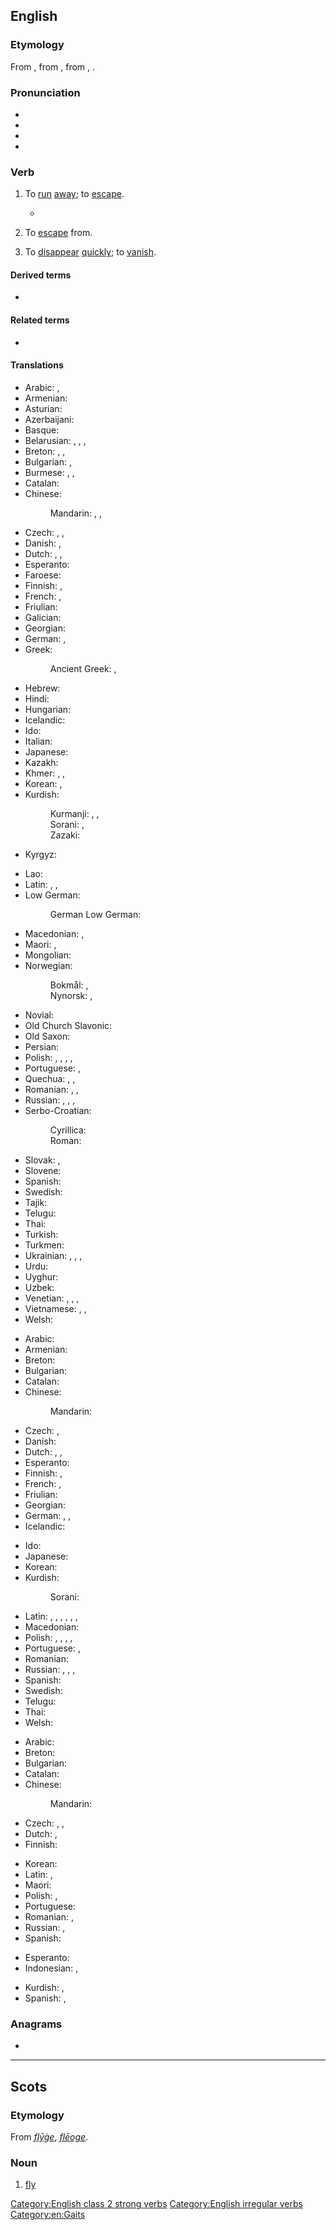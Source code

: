 ==English==

===Etymology===
From {{etyl|ang|en}} {{m|ang|flēon}}, from {{etyl|gem-pro|en}} {{m|gem-pro|*fleuhaną}}, from {{etyl|ine-pro|en}} {{m|ine-pro|*plewk-}}, {{m|ine-pro|*plew-||to fly, flow, run}}.

===Pronunciation===
* {{IPA|/fliː/|lang=en}}
* {{rhymes|iː|lang=en}}
* {{audio|en-us-flee.ogg|Audio (US)|lang=en}}
* {{homophones|lang=en|flea}}

===Verb===
{{en-verb|flees|fleeing|fled|fled}}

# {{lb|en|intransitive}} To [[run]] [[away]]; to [[escape]].
#: {{ux|en|The prisoner tried to '''flee''', but was caught by the guards.}}
#* {{quote-book|year=1922|author={{w|Michael Arlen}}|title=[http://openlibrary.org/works/OL1519647W “Piracy”: A Romantic Chronicle of These Days]|chapter=Ep./4/2
|passage=As they turned into Hertford Street they startled a robin from the poet's head on a barren fountain, and he '''fled''' away with a cameo note.}}
# {{lb|en|transitive}} To [[escape]] from.
#: {{ux|en|Many people '''fled''' the country as war [[loomed]].}}
#: {{ux|en|Thousands of people moved northward trying to '''flee''' the [[drought]].}}
# {{lb|en|intransitive}} To [[disappear]] [[quickly]]; to [[vanish]].
#: {{ux|en|Ethereal products '''flee''' once freely exposed to air.}}

====Derived terms====
* {{l|en|beflee}}

====Related terms====
* {{l|en|flight}}

====Translations====
{{trans-top|to run away; to escape}}
* Arabic: {{t|ar|هَرَبَ}}, {{t|ar|فَرَّ}}
* Armenian: {{t+|hy|փախչել}}
* Asturian: {{t|ast|fuxir}}
* Azerbaijani: {{t+|az|qaçmaq}}
* Basque: {{t-needed|eu}}
* Belarusian: {{t|be|уцяка́ць|impf}}, {{t|be|уцячы́|pf}}, {{t|be|бегчы́|impf}}, {{t|be|убе́гчы|pf}}
* Breton: {{t+|br|redek}}, {{t+|br|tec'hout}}, {{t|br|fuiñ}}
* Bulgarian: {{t+|bg|бя́гам|impf}}, {{t+|bg|избягвам|sc=Cyrl}}
* Burmese: {{t+|my|ထွက်ပြေး}}, {{t+|my|လိုက်ပြေး}}, {{t+|my|ပြေး}}
* Catalan: {{t+|ca|fugir}}
* Chinese:
*: Mandarin: {{t+|cmn|逃|tr=táo|sc=Hani}}, {{t+|cmn|奔逃|tr=bēntáo|sc=Hani}}, {{t+|cmn|奔|tr=bēn|sc=Hani}}
* Czech: {{t+|cs|utéct}}, {{t+|cs|utéci|pf}}, {{t|cs|utíkat|impf}}
* Danish: {{t+|da|flygte}}, {{t+|da|fly}}
* Dutch: {{t+|nl|vluchten}}, {{t|nl|wegvluchten}}, {{t+|nl|ontsnappen}}
* Esperanto: {{t|eo|fuĝi}}
* Faroese: {{t|fo|flýggja}}
* Finnish: {{t+|fi|paeta}}, {{t+|fi|karata}}
* French: {{t+|fr|s'enfuir}}, {{t+|fr|prendre la fuite}}
* Friulian: {{t|fur|fuî}}
* Galician: {{t+|gl|fuxir}}
* Georgian: {{t|ka|გაქცევა}}
* German: {{t+|de|fliehen}}, {{t+|de|flüchten}}
* Greek: {{t+|el|φεύγω}}
*: Ancient Greek: {{t|grc|φεύγω}}, {{t|grc|τρέω}}
* Hebrew: {{t+|he|בָּרַח|tr=barákh}}
* Hindi: {{t+|hi|भागना}}
* Hungarian: {{t+|hu|menekül}}
* Icelandic: {{t+|is|flýja}}
* Ido: {{t+|io|fugar}}
* Italian: {{t+|it|fuggire}}
* Japanese: {{t|ja|逃げる|tr=にげる, nigeru}}
* Kazakh: {{t+|kk|қашу}}
* Khmer: {{t+|km|គេច}}, {{t+|km|ក្រឡេច}}, {{t+|km|រត់}}
* Korean: {{t+|ko|달아나다}}, {{t+|ko|도망치다}}
* Kurdish:
*: Kurmanji: {{t+|ku|revîn}}, {{t+|ku|bazdan}}, {{t+|ku|bezîn}}
*: Sorani: {{t|ckb|هه‌ڵاتن|sc=ku-Arab}}, {{t|ckb|ده‌رپه‌ڕین|sc=ku-Arab}}
*: Zazaki: {{t+|ku|remayen}}
* Kyrgyz: {{t+|ky|качуу}}
{{trans-mid}}
* Lao: {{t|lo|ຫນີ}}
* Latin: {{t+|la|fugiō}}, {{t+|la|fugio|alt=fugitō}}, {{t|la|perfugio}}
* Low German:
*: German Low German: {{t|nds-de|flüchten}}
* Macedonian: {{t|mk|по́бегне|sc=Cyrl}}, {{t|mk|на́пушти|sc=Cyrl}}
* Maori: {{t|mi|kairere}}, {{t|mi|tūrere}}
* Mongolian: {{t+|mn|зугтах}}
* Norwegian:
*: Bokmål: {{t|nb|flykte}}, {{t+|nb|rømme}}
*: Nynorsk: {{t|nn|flykte}}, {{t|nn|rømme}}
* Novial: {{t|nov|fuga}}
* Old Church Slavonic: {{t|cu|бѣжати|tr=běžati|sc=Cyrs}}
* Old Saxon: {{t|osx|fliohan}}
* Persian: {{t+|fa|گریختن|tr=gorixtan}}
* Polish: {{t+|pl|uciec|pf}}, {{t+|pl|uciekać|impf}}, {{t+|pl|zbiec|pf}}, {{t+|pl|umknąć|pf}}, {{t|pl|umykać|impf}}
* Portuguese: {{t+|pt|escapar}}, {{t+|pt|fugir}}
* Quechua: {{t|qu|ayqey}}, {{t|qu|chinkakapuy}}, {{t|qu|mitikuy}}
* Romanian: {{t+|ro|scăpa}}, {{t+|ro|evada}}, {{t+|ro|fugi}}
* Russian: {{t+|ru|убега́ть|impf}}, {{t+|ru|убежа́ть|pf}}, {{t+|ru|удира́ть|impf}}, {{t+|ru|удра́ть|pf}}
* Serbo-Croatian:
*: Cyrillica: {{t|sh|бежати|impf}}
*: Roman: {{t+|sh|bežati|impf}}
* Slovak: {{t|sk|utekať|impf}}, {{t|sk|utiecť|pf}}
* Slovene: {{t+|sl|bežati|impf}}
* Spanish: {{t+|es|huir}}
* Swedish: {{t+|sv|fly}}
* Tajik: {{t+|tg|гурехтан}}
* Telugu: {{t+|te|పారిపోవు|sc=Telu}}
* Thai: {{t+|th|หนี}}
* Turkish: {{t+|tr|kaçmak}}
* Turkmen: {{t|tk|gaçmak}}
* Ukrainian: {{t|uk|тіка́ти|impf}}, {{t|uk|утіка́ти|impf}}, {{t|uk|утекти́|pf}}, {{t+|uk|бі́гти|impf}}
* Urdu: {{t|ur|بهاگنا|tr=bhāgnā}}
* Uyghur: {{t|ug|قاچماق}}
* Uzbek: {{t+|uz|qochmoq}}
* Venetian: {{t|vec|fuxir}}, {{t|vec|fùxer}}, {{t|vec|fugér}}, {{t|vec|fugir}}
* Vietnamese: {{t|vi|bôn}}, {{t+|vi|bôn đào}}, {{t|vi|bỏ chạy}}
* Welsh: {{t+|cy|ffoi}}
{{trans-bottom}}

{{trans-top|to escape from}}
* Arabic: {{t-needed|ar}}
* Armenian: {{t+|hy|փախչել}}
* Breton: {{t+|br|tec'hel}}
* Bulgarian: {{t+|bg|избягвам|sc=Cyrl}}
* Catalan: {{t+|ca|fugir}}
* Chinese:
*: Mandarin: {{t-needed|cmn}}
* Czech: {{t+|cs|utéci|pf}}, {{t|cs|utíkat|impf}}
* Danish: {{t+|da|flygte}}
* Dutch: {{t+|nl|ontkomen}}, {{t+|nl|ontlopen}}, {{t+|nl|ontvluchten}}
* Esperanto: {{t|eo|fuĝi}}
* Finnish: {{t+|fi|paeta}}, {{t+|fi|karata}}
* French: {{t+|fr|fuir}}, {{t+|fr|échapper}}
* Friulian: {{t|fur|fuî}}
* Georgian: {{t|ka|გაქცევა}}
* German: {{t+|de|fliehen}}, {{t+|de|entfliehen}}, {{t+|de|flüchten}}
* Icelandic: {{t+|is|flýja}}
{{trans-mid}}
* Ido: {{t+|io|eskapar}}
* Japanese: {{t|ja|逃げる|tr=[[にげる]], nigeru|sc=Jpan}}
* Korean: {{t-needed|ko}}
* Kurdish:
*: Sorani: {{t|ckb|ڕاکردن|sc=ku-Arab}}
* Latin: {{t+|la|fugio}}, {{t+|la|confugio}}, {{t|la|diffugio}}, {{t|la|profugio}}, {{t|la|refugio}}, {{t|la|evado}}, {{t|la|evado}}
* Macedonian: {{t|mk|и́збегне|sc=Cyrl}}
* Polish: {{t+|pl|uciec}}, {{t+|pl|uciekać}}, {{t+|pl|zbiec}}, {{t+|pl|umknąć}}, {{t|pl|umykać}}
* Portuguese: {{t|pt|[[escapar]] [[de]]}}, {{t|pt|[[fugir]] [[de]]}}
* Romanian: {{t+|ro|fugi}}
* Russian: {{t+|ru|убега́ть|impf}}, {{t+|ru|убежа́ть|pf}}, {{t+|ru|удира́ть|impf}}, {{t+|ru|удра́ть|pf}}
* Spanish: {{t+|es|huir}}
* Swedish: {{t+|sv|fly}}
* Telugu: {{t+|te|పారిపోవు|sc=Telu}}
* Thai: {{t+|th|หนี}}
* Welsh: {{t+|cy|ffoi}}
{{trans-bottom}}

{{trans-top|to disappear quickly}}
* Arabic: {{t-needed|ar}}
* Breton: {{t+|br|tec'hout}}
* Bulgarian: {{t|bg|изчезвам бързо|sc=Cyrl}}
* Catalan: {{t+|ca|esvair-se}}
* Chinese:
*: Mandarin: {{t-needed|cmn}}
* Czech: {{t+|cs|zmizet|pf}}, {{t|cs|vypařit se|pf}}, {{t+|cs|zdrhnout|pf}} {{qualifier|colloquial}}
* Dutch: {{t+|nl|vervliegen}}, {{t+|nl|vlieden}}
* Finnish: {{t+|fi|kadota}}
{{trans-mid}}
* Korean: {{t-needed|ko}}
* Latin: {{t|la|evanesco}}, {{t|la|aufugio}}
* Maori: {{t|mi|hārewa}} {{qualifier|of birds}}
* Polish: {{t|pl|ulotnić się}}, {{t|pl|ulatniać się}}
* Portuguese: {{t+|pt|sumir}}
* Romanian: {{qualifier|figuratively}} {{t|ro|a se evapora}}, {{t+|ro|dispărea}}
* Russian: {{t+|ru|улету́чиваться|impf}}, {{t+|ru|улету́читься|pf}}
* Spanish: {{t+|es|desvanecerse}}
{{trans-bottom}}

{{checktrans-top}}
* Esperanto: {{t-check|eo|fuĝi}}
* Indonesian: {{t+check|id|minggat}}, {{t+check|id|melarikan diri}}
{{trans-mid}}
* Kurdish: {{t+check|ku|revîn}}, {{t+check|ku|bazdan}}
* Spanish: {{t+check|es|huir}}, {{t+check|es|fugarse}}
{{trans-bottom}}

===Anagrams===
* {{anagrams|en|elfe|feel|fele}}

[[Category:English class 2 strong verbs]]
[[Category:English irregular verbs]]
[[Category:en:Gaits]]

----

==Scots==

===Etymology===
From {{etyl|ang|sco}} ''[[flyge|flȳġe]]'', ''[[fleoge|flēoge]]''.

===Noun===
{{head|sco|nouns}}

# [[fly]]